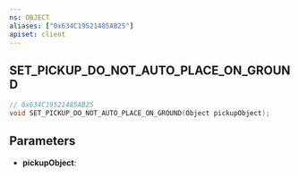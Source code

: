 ```yaml
---
ns: OBJECT
aliases: ["0x634C19521485AB25"]
apiset: client
---
```

## SET_PICKUP_DO_NOT_AUTO_PLACE_ON_GROUND

```c
// 0x634C19521485AB25
void SET_PICKUP_DO_NOT_AUTO_PLACE_ON_GROUND(Object pickupObject);
```


## Parameters
* **pickupObject**: